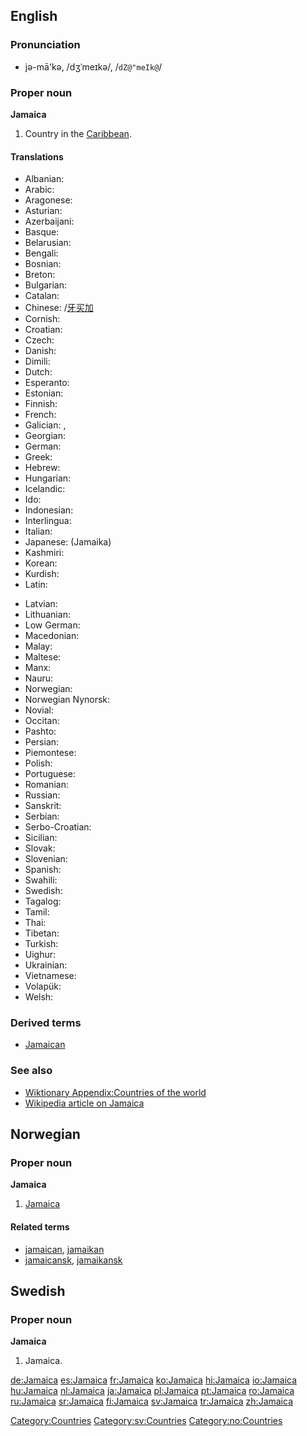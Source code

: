 ==English==
===Pronunciation===
*jə-mā'kə, /dʒˈmeɪkə/, /<tt>dZ@"meIk@</tt>/

===Proper noun===
'''Jamaica'''

# Country in the [[Caribbean]]. 
====Translations====
{{trans-top|}}
*Albanian: {{t|sq|Xhamajka}}
*Arabic: {{t|ar|جامايكا}}
*Aragonese: {{t|an|Chamaica}}
*Asturian: {{t|ast|Xamaica}}
*Azerbaijani: {{t|az|Yamayka}}
*Basque: {{t|eu|Jamaika}}
*Belarusian: {{t|be|Ямайка}}
*Bengali: {{t|bn|জামাইকা}}
*Bosnian: {{t|bs|Jamajka|f}}
*Breton: {{t|br|Jamaika}}
*Bulgarian: {{t|bg|Ямайка}}
*Catalan: {{t|ca|Jamaica}}
*Chinese: {{t|zh|牙買加}}/[[牙买加]]
*Cornish: {{t|kw|Jamayka}}
*Croatian: {{t|hr|Jamajka}}
*Czech: {{t|cs|Jamajka}}
*Danish: {{t|da|Jamaica}}
*Dimili: {{t|diq|Cameika}}
*Dutch: {{t|nl|Jamaica}}
*Esperanto: {{t|eo|Jamajko}}
*Estonian: {{t|et|Jamaica}}
*Finnish: {{t|fi|Jamaika}}
*French: {{t|fr|Jamaïque|f}}
*Galician: {{t|gl|Xamaica}}, {{t|gl|Jamaica}}
*Georgian: {{t|ka|იამაიკა}}
*German: {{t|de|Jamaika}}
*Greek: {{t|el|Τζαμάικα|f}}
*Hebrew: {{t|he|ג'מייקה}}
*Hungarian: {{t|hu|Jamaica}}
*Icelandic: {{t|is|Jamaíka}}
*Ido: {{t|io|Jamaika}}
*Indonesian: {{t|id|Jamaika}}
*Interlingua: {{t|ia|Jamaica}}
*Italian: {{t|it|Giamaica|f}}
*Japanese: {{t|ja|ジャマイカ}} (Jamaika)
*Kashmiri: {{t|ks|जमैका}}
*Korean: {{t|ko|자메이카}}
*Kurdish: {{t|ku|Jamaîka}}
*Latin: {{t|la|Iamaica}}
{{trans-mid}}
*Latvian: {{t|lv|Jamaika}}
*Lithuanian: {{t|lt|Jamaika}}
*Low German: {{t|nds|Jamaika}}
*Macedonian: {{t|mk|Јамајка}}
*Malay: {{t|ms|Jamaika}}
*Maltese: {{t|mt|Ġammajka}}
*Manx: {{t|gv|Yn Yamaicey}}
*Nauru: {{t|na|Jamaica}}
*Norwegian: {{t|no|Jamaica}}
*Norwegian Nynorsk: {{t|nn|Jamaica}}
*Novial: {{t|nov|Jamaika}}
*Occitan: {{t|oc|Jamaica}}
*Pashto: {{t|ps|جمايکا}}
*Persian: {{t|fa|جامائیکا}}
*Piemontese: {{t|pms|Giamàica}}
*Polish: {{t|pl|Jamajka}}
*Portuguese: {{t|pt|Jamaica}}
*Romanian: {{t|ro|Jamaica|f}}
*Russian: {{t|ru|Ямайка}}
*Sanskrit: {{t|sa|जमैका}}
*Serbian: {{t|sr|Јамајка}}
*Serbo-Croatian: {{t|sh|Jamajka}}
*Sicilian: {{t|scn|Giamaica}}
*Slovak: {{t|sk|Jamajka}}
*Slovenian: {{t|sl|Jamajka}}
*Spanish: {{t|es|Jamaica}}
*Swahili: {{t|sw|Jamaika}}
*Swedish: {{t|sv|Jamaica}}
*Tagalog: {{t|tl|Jamaica}}
*Tamil: {{t|ta|யமேக்கா}}
*Thai: {{t|th|ประเทศจาเมกา}}
*Tibetan: {{t|bo|ཡ་མས་ཁ}}
*Turkish: {{t|tr|Jamaika}}
*Uighur: {{t|ug|يامايكا}}
*Ukrainian: {{t|uk|Ямайка}}
*Vietnamese: {{t|vi|Jamaica}}
*Volapük: {{t|vo|Camekeän}}
*Welsh: {{t|cy|Jamaica}}
{{trans-bottom}}

===Derived terms===
*[[Jamaican]]

===See also===
*[[Wiktionary Appendix:Countries of the world]]
*[[w:Jamaica|Wikipedia article on Jamaica]]
[[Category:Countries]]
[[Category:sv:Countries]]

==Norwegian==
===Proper noun===
[[Category:no:Countries]]
'''Jamaica'''
#[[#English|Jamaica]]
====Related terms====
*[[jamaican]], [[jamaikan]]
*[[jamaicansk]], [[jamaikansk]]

==Swedish==
===Proper noun===
'''Jamaica'''
# Jamaica.

[[de:Jamaica]]
[[es:Jamaica]]
[[fr:Jamaica]]
[[ko:Jamaica]]
[[hi:Jamaica]]
[[io:Jamaica]]
[[hu:Jamaica]]
[[nl:Jamaica]]
[[ja:Jamaica]]
[[pl:Jamaica]]
[[pt:Jamaica]]
[[ro:Jamaica]]
[[ru:Jamaica]]
[[sr:Jamaica]]
[[fi:Jamaica]]
[[sv:Jamaica]]
[[tr:Jamaica]]
[[zh:Jamaica]]